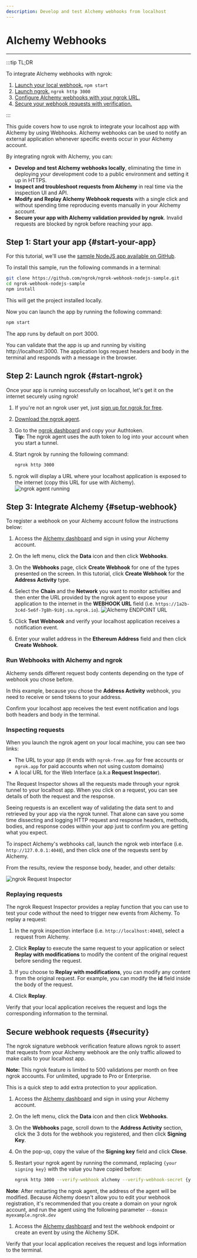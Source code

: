 ```yaml
---
description: Develop and test Alchemy webhooks from localhost
---
```


# Alchemy Webhooks

---

:::tip TL;DR

To integrate Alchemy webhooks with ngrok:

1. [Launch your local webhook.](#start-your-app) `npm start`
1. [Launch ngrok.](#start-ngrok) `ngrok http 3000`
1. [Configure Alchemy webhooks with your ngrok URL.](#setup-webhook)
1. [Secure your webhook requests with verification.](#security)

:::

This guide covers how to use ngrok to integrate your localhost app with Alchemy by using Webhooks.
Alchemy webhooks can be used to notify an external application whenever specific events occur in your Alchemy account.

By integrating ngrok with Alchemy, you can:

- **Develop and test Alchemy webhooks locally**, eliminating the time in deploying your development code to a public environment and setting it up in HTTPS.
- **Inspect and troubleshoot requests from Alchemy** in real time via the inspection UI and API.
- **Modify and Replay Alchemy Webhook requests** with a single click and without spending time reproducing events manually in your Alchemy account.
- **Secure your app with Alchemy validation provided by ngrok**. Invalid requests are blocked by ngrok before reaching your app.

## **Step 1**: Start your app {#start-your-app}

For this tutorial, we'll use the [sample NodeJS app available on GitHub](https://github.com/ngrok/ngrok-webhook-nodejs-sample).

To install this sample, run the following commands in a terminal:

```bash
git clone https://github.com/ngrok/ngrok-webhook-nodejs-sample.git
cd ngrok-webhook-nodejs-sample
npm install
```

This will get the project installed locally.

Now you can launch the app by running the following command:

```bash
npm start
```

The app runs by default on port 3000.

You can validate that the app is up and running by visiting http://localhost:3000. The application logs request headers and body in the terminal and responds with a message in the browser.

## **Step 2**: Launch ngrok {#start-ngrok}

Once your app is running successfully on localhost, let's get it on the internet securely using ngrok!

1. If you're not an ngrok user yet, just [sign up for ngrok for free](https://ngrok.com/signup).

1. [Download the ngrok agent](https://ngrok.com/download).

1. Go to the [ngrok dashboard](https://dashboard.ngrok.com) and copy your Authtoken. <br />
   **Tip:** The ngrok agent uses the auth token to log into your account when you start a tunnel.
1. Start ngrok by running the following command:

   ```bash
   ngrok http 3000
   ```

1. ngrok will display a URL where your localhost application is exposed to the internet (copy this URL for use with Alchemy).
   ![ngrok agent running](/img/integrations/launch_ngrok_tunnel.png)

## **Step 3**: Integrate Alchemy {#setup-webhook}

To register a webhook on your Alchemy account follow the instructions below:

1. Access the [Alchemy dashboard](https://dashboard.alchemy.com/) and sign in using your Alchemy account.

1. On the left menu, click the **Data** icon and then click **Webhooks**.

1. On the **Webhooks** page, click **Create Webhook** for one of the types presented on the screen.
In this tutorial, click **Create Webhook** for the **Address Activity** type.

1. Select the **Chain** and the **Network** you want to monitor activities and then enter the URL provided by the ngrok agent to expose your application to the internet in the **WEBHOOK URL** field (i.e. `https://1a2b-3c4d-5e6f-7g8h-9i0j.sa.ngrok.io`).
   ![Alchemy ENDPOINT URL](img/ngrok_url_configuration_alchemy.png)

1. Click **Test Webhook** and verify your localhost application receives a notification event.

1. Enter your wallet address in the **Ethereum Address** field and then click **Create Webhook**.


### Run Webhooks with Alchemy and ngrok

Alchemy sends different request body contents depending on the type of webhook you chose before. 

In this example, because you chose the **Address Activity** webhook, you need to receive or send tokens to  your address.

   Confirm your localhost app receives the test event notification and logs both headers and body in the terminal.

### Inspecting requests

When you launch the ngrok agent on your local machine, you can see two links:

- The URL to your app (it ends with `ngrok-free.app` for free accounts or `ngrok.app` for paid accounts when not using custom domains)
- A local URL for the Web Interface (a.k.a **Request Inspector**).

The Request Inspector shows all the requests made through your ngrok tunnel to your localhost app. When you click on a request, you can see details of both the request and the response.

Seeing requests is an excellent way of validating the data sent to and retrieved by your app via the ngrok tunnel. That alone can save you some time dissecting and logging HTTP request and response headers, methods, bodies, and response codes within your app just to confirm you are getting what you expect.

To inspect Alchemy's webhooks call, launch the ngrok web interface (i.e. `http://127.0.0.1:4040`), and then click one of the requests sent by Alchemy.

From the results, review the response body, header, and other details:

![ngrok Request Inspector](img/ngrok_introspection_alchemy_webhooks.png)

### Replaying requests

The ngrok Request Inspector provides a replay function that you can use to test your code without the need to trigger new events from Alchemy. To replay a request:

1. In the ngrok inspection interface (i.e. `http://localhost:4040`), select a request from Alchemy.

1. Click **Replay** to execute the same request to your application or select **Replay with modifications** to modify the content of the original request before sending the request.

1. If you choose to **Replay with modifications**, you can modify any content from the original request. For example, you can modify the **id** field inside the body of the request.

1. Click **Replay**.

Verify that your local application receives the request and logs the corresponding information to the terminal.

## Secure webhook requests {#security}

The ngrok signature webhook verification feature allows ngrok to assert that requests from your Alchemy webhook are the only traffic allowed to make calls to your localhost app.

**Note:** This ngrok feature is limited to 500 validations per month on free ngrok accounts. For unlimited, upgrade to Pro or Enterprise.

This is a quick step to add extra protection to your application.

1. Access the [Alchemy dashboard](https://dashboard.alchemy.com/) and sign in using your Alchemy account.

1. On the left menu, click the **Data** icon and then click **Webhooks**.

1. On the **Webhooks** page, scroll down to the **Address Activity** section, click the 3 dots for the webhook you registered, and then click **Signing Key**.

1. On the pop-up, copy the value of the **Signing key** field and click **Close**.

1. Restart your ngrok agent by running the command, replacing `{your signing key}` with the value you have copied before:

   ```bash
   ngrok http 3000 --verify-webhook alchemy --verify-webhook-secret {your signing key}
   ```

**Note**: After restarting the ngrok agent, the address of the agent will be modified. 
Because Alchemy doesn't allow you to edit your webhook registration, 
it's recommended that you create a domain on your ngrok account, and run the agent using the following parameter `--domain myexample.ngrok.dev`

1. Access the [Alchemy dashboard](https://dashboard.Alchemy.io/) and test the webhook endpoint or create an event by using the Alchemy SDK.

Verify that your local application receives the request and logs information to the terminal.
